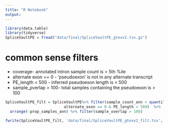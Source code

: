 ```yaml
---
title: "R Notebook"
output: 
---
```


```r
library(data.table)
library(tidyverse)
SpliceVaultPE = fread("data/final/SpliceVaultPE_gtexv2.tsv.gz")
```


# common sense filters
- coverage- annotated intron sample count is > 5th %ile
- alternate exon == 0 - 'pseudoexon' is not in any alternate transcript
- PE_length < 500 - inferred pseudoexon length is < 500
- sample_pverlap > 100- total samples containing the pseudoexon is > 100

```r
SpliceVaultPE_filt = SpliceVaultPE%>% filter(sample_count_ann > quantile(SpliceVaultPE$sample_count_ann, probs = c(0.05)) &
                          alternate_exon == 0 & PE_length < 500)  %>%
  arrange(-prop_samples_ann) %>% filter(sample_overlap > 100)

fwrite(SpliceVaultPE_filt, 'data/final/SpliceVaultPE_gtexv2_filt.tsv', sep = '\t')
```

